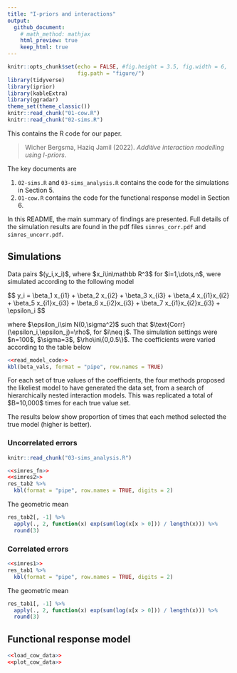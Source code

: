 ```yaml
---
title: "I-priors and interactions"
output: 
  github_document:
    # math_method: mathjax
    html_preview: true
    keep_html: true
---
```


```r
knitr::opts_chunk$set(echo = FALSE, #fig.height = 3.5, fig.width = 6, 
                      fig.path = "figure/")
library(tidyverse)
library(iprior)
library(kableExtra)
library(ggradar)
theme_set(theme_classic())
knitr::read_chunk("01-cow.R")
knitr::read_chunk("02-sims.R")
```

This contains the R code for our paper.

> Wicher Bergsma, Haziq Jamil (2022). *Additive interaction modelling using I-priors*.

The key documents are

1.  `02-sims.R` and `03-sims_analysis.R` contains the code for the simulations in Section 5.
2.  `01-cow.R` contains the code for the functional response model in Section 6.

In this README, the main summary of findings are presented. 
Full details of the simulation results are found in the pdf files `simres_corr.pdf` and `simres_uncorr.pdf`.

## Simulations

Data pairs \$(y_i,x_i)\$, where \$x_i\\in\\mathbb R^3\$ for \$i=1,\\dots,n\$, were simulated according to the following model

\$$
y_i = \\beta_1 x_{i1} + \\beta_2 x_{i2} + \\beta_3 x_{i3} + \\beta_4 x_{i1}x_{i2} + \\beta_5 x_{i1}x_{i3} + \\beta_6 x_{i2}x_{i3} + \\beta_7 x_{i1}x_{i2}x_{i3} + \\epsilon_i
\$$

where \$\\epsilon_i\\sim N(0,\\sigma^2)\$ such that \$\\text{Corr}(\\epsilon_i,\\epsilon_j)=\\rho\$, for \$i\\neq j\$. The simulation settings were \$n=100\$, \$\\sigma=3\$, \$\\rho\\in\\{0,0.5\\}\$. The coefficients were varied according to the table below

```r
<<read_model_code>>
kbl(beta_vals, format = "pipe", row.names = TRUE)
```

For each set of true values of the coefficients, the four methods proposed the likeliest model to have generated the data set, from a search of hierarchically nested interaction models. This was replicated a total of \$B=10,000\$ times for each true value set.

The results below show proportion of times that each method selected the true model (higher is better).

### Uncorrelated errors

```r
knitr::read_chunk("03-sims_analysis.R")
```

```r
<<simres_fn>>
<<simres2>>
res_tab2 %>%
  kbl(format = "pipe", row.names = TRUE, digits = 2)
```

The geometric mean

```r
res_tab2[, -1] %>% 
  apply(., 2, function(x) exp(sum(log(x[x > 0])) / length(x))) %>%
  round(3)
```

### Correlated errors


```r
<<simres1>>
res_tab1 %>%
  kbl(format = "pipe", row.names = TRUE, digits = 2)
```

The geometric mean

```r
res_tab1[, -1] %>% 
  apply(., 2, function(x) exp(sum(log(x[x > 0])) / length(x))) %>%
  round(3)
```

## Functional response model

```r
<<load_cow_data>>
<<plot_cow_data>>
```












